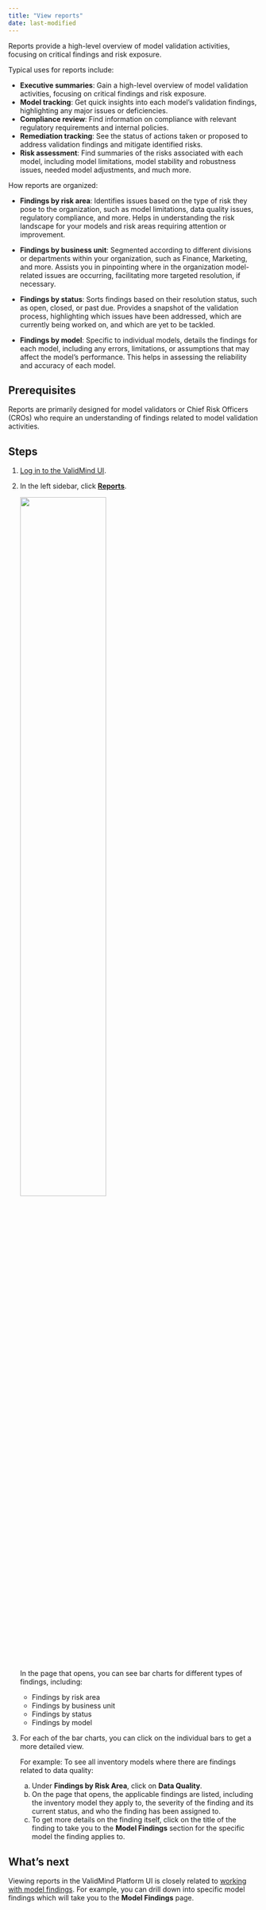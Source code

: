 ```yaml
---
title: "View reports"
date: last-modified
---
```


Reports provide a high-level overview of model validation activities, focusing on critical findings and risk exposure.

Typical uses for reports include:

- **Executive summaries**: Gain a high-level overview of model validation activities, focusing on critical findings and risk exposure.
- **Model tracking**: Get quick insights into each model's validation findings, highlighting any major issues or deficiencies.
- **Compliance review**: Find information on compliance with relevant regulatory requirements and internal policies.
- **Remediation tracking**: See the status of actions taken or proposed to address validation findings and mitigate identified risks.
- **Risk assessment**: Find summaries of the risks associated with each model, including model limitations, model stability and robustness issues, needed model adjustments, and much more.

How reports are organized:

::: {.grid}

::: {.g-col-6}

- **Findings by risk area**: Identifies issues based on the type of risk they pose to the organization, such as model limitations, data quality issues, regulatory compliance, and more. Helps in understanding the risk landscape for your models and risk areas requiring attention or improvement.

- **Findings by business unit**: Segmented according to different divisions or departments within your organization, such as Finance, Marketing, and more. Assists you in pinpointing where in the organization model-related issues are occurring, facilitating more targeted resolution, if necessary.
:::

::: {.g-col-6}
- **Findings by status**: Sorts findings based on their resolution status, such as open, closed, or past due. Provides a snapshot of the validation process, highlighting which issues have been addressed, which are currently being worked on, and which are yet to be tackled.

- **Findings by model**: Specific to individual models, details the findings for each model, including any errors, limitations, or assumptions that may affect the model's performance. This helps in assessing the reliability and accuracy of each model.
:::

:::

## Prerequisites

Reports are primarily designed for model validators or Chief Risk Officers (CROs) who require an understanding of findings related to model validation activities.

## Steps

1. [Log in to the ValidMind UI]({{< var vm_ui >}}).

2. In the left sidebar, click **[Reports](https://app.prod.validmind.ai/reports)**.

   ![](reports.png){width=60% fig-alt="The ValidMind Report summary page that shows several bar charts with summaries for model findings"}

   In the page that opens, you can see bar charts for different types of findings, including:

   - Findings by risk area
   - Findings by business unit
   - Findings by status
   - Findings by model

3. For each of the bar charts, you can click on the individual bars to get a more detailed view.

   For example: To see all inventory models where there are findings related to data quality:

   a. Under **Findings by Risk Area**, click on **Data Quality**.
   b. On the page that opens, the applicable findings are listed, including the inventory model they apply to, the severity of the finding and its current status, and who the finding has been assigned to.
   c. To get more details on the finding itself, click on the title of the finding to take you to the **Model Findings** section for the specific model the finding applies to.

<!---
## Troubleshooting

[Include any common issues or errors that may arise during the task and how to resolve them.]
--->

## What's next

Viewing reports in the ValidMind Platform UI is closely related to [working with model findings](work-with-model-findings.qmd). For example, you can drill down into specific model findings which will take you to the **Model Findings** page.